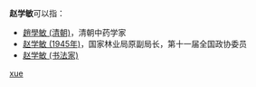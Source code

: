 '''赵学敏'''可以指：
* [[趙學敏_(清朝)|趙學敏 (清朝)]]，清朝中药学家
* [[赵学敏_(1945年)|赵学敏 (1945年)]]，国家林业局原副局长，第十一届全国政协委员
* [[赵学敏_(书法家)|赵学敏 (书法家)]]
{{disambig}}

[[Category:三字赵姓人名消歧义|xue]]